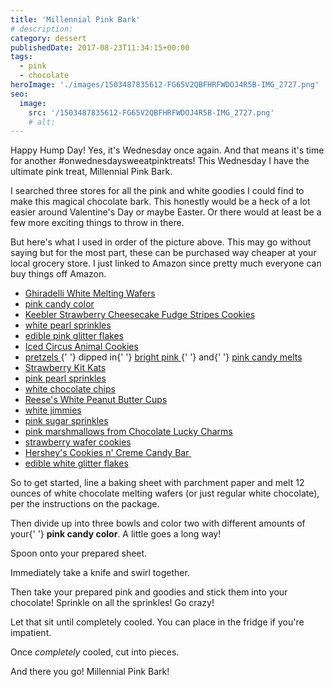 ```yaml
---
title: 'Millennial Pink Bark'
# description:
category: dessert
publishedDate: 2017-08-23T11:34:15+00:00
tags:
  - pink
  - chocolate
heroImage: './images/1503487835612-FG65V2QBFHRFWDOJ4R5B-IMG_2727.png'
seo:
  image:
    src: '/1503487835612-FG65V2QBFHRFWDOJ4R5B-IMG_2727.png'
    # alt:
---
```



<div class="sqs-html-content">
	<p>
		Happy Hump Day! Yes, it's Wednesday once again. And that means it's time for
		another #onwednesdaysweeatpinktreats! This Wednesday I have the ultimate
		pink treat, Millennial Pink Bark.
	</p>
	<p>
		I searched three stores for all the pink and white goodies I could find to
		make this magical chocolate bark. This honestly would be a heck of a lot
		easier around Valentine's Day or maybe Easter. Or there would at least be a
		few more exciting things to throw in there.
	</p>
</div>
<div
	class="image-block-outer-wrapper layout-caption-below design-layout-inline"
	data-test="image-block-inline-outer-wrapper"
>
	<figure class="sqs-block-image-figure intrinsic">
		<div
			class="image-block-wrapper"
			data-animation-role="image"
			data-animation-override=""
		>
			<div class="sqs-image-shape-container-element has-aspect-ratio">
				<Picture
					src={ContentImage1}
					alt="Millennial Pink Bark | Sarah Makes Stuff"
				></Picture>
			</div>
		</div>
	</figure>
</div>
<div class="sqs-html-content">
	<p>
		But here's what I used in order of the picture above. This may go without
		saying but for the most part, these can be purchased way cheaper at your
		local grocery store. I just linked to Amazon since pretty much everyone can
		buy things off Amazon. 
	</p>
	<ul>
		<li>
			<a
				target="_blank"
				href="https://www.amazon.com/Ghirardelli-Chocolate-White-Making-Wafers/dp/B00H3T7BR6/ref=sr_1_1_s_it?s=grocery&amp;ie=UTF8&amp;qid=1503486816&amp;sr=1-1&amp;keywords=ghirardelli%2Bwhite%2Bmelting%2Bwafers&amp;th=1"
			>
				Ghiradelli White Melting Wafers
			</a>
		</li>
		<li>
			<a
				target="_blank"
				href="https://www.amazon.com/Candy-Colors-25oz-Pkg-Pink-Violet/dp/B003W0H5DK/ref=sr_1_3?ie=UTF8&amp;qid=1503486853&amp;sr=8-3&amp;keywords=pink+candy+color"
			>
				pink candy color
			</a>
		</li>
		<li>
			<a
				target="_blank"
				href="https://www.amazon.com/Keebler-Strawberry-Cheesecake-Stripes-Cookies/dp/B071K2WSH8/ref=pd_lpo_sbs_325_img_0?_encoding=UTF8&amp;psc=1&amp;refRID=T58J4GNSKHQAEHQVF9GR"
			>
				Keebler Strawberry Cheesecake Fudge Stripes Cookies
			</a>
		</li>
		<li>
			<a
				target="_blank"
				href="https://www.amazon.com/Wilton-Sugar-Pearls-White-Oz/dp/B002N7ST6U/ref=sr_1_1_s_it?s=grocery&amp;ie=UTF8&amp;qid=1503485784&amp;sr=1-1&amp;keywords=white+pearl+sprinkles"
			>
				white pearl sprinkles
			</a>
		</li>
		<li>
			<a
				target="_blank"
				href="https://www.amazon.com/Wilton-703-1260-Pink-Cake-Sparkles/dp/B0000AE623"
			>
				edible pink glitter flakes
			</a>
		</li>
		<li>
			<a
				target="_blank"
				href="https://www.amazon.com/Mothers-Original-Circus-Cookies-12-ounce/dp/B00I8D3BO8/ref=sr_1_3_s_it?s=grocery&amp;ie=UTF8&amp;qid=1503486026&amp;sr=1-3&amp;keywords=circus+animal+cookies"
			>
				Iced Circus Animal Cookies
			</a>
		</li>
		<li>
			<a
				target="_blank"
				href="https://www.amazon.com/Snyders-Hanover-Pretzels-Canister-Ounce/dp/B01B0484WU/ref=sr_1_5_s_it?s=grocery&amp;ie=UTF8&amp;qid=1503486881&amp;sr=1-5&amp;keywords=pretzels"
			>
				pretzels
			</a>{' '}
			dipped in{' '}
			<a
				target="_blank"
				href="https://www.amazon.com/Wilton-1911-424-Candy-Melts-Bright/dp/B06Y5H4K16/ref=sr_1_fkmr0_3_a_it?ie=UTF8&amp;qid=1503486112&amp;sr=8-3-fkmr0&amp;keywords=wilton+pink+melting+candy"
			>
				bright pink
			</a>{' '}
			and{' '}
			<a
				target="_blank"
				href="https://www.amazon.com/Wilton-Pink-Candy-Melts-Ounce/dp/B06Y5PLZDM/ref=sr_1_fkmr0_4_a_it?ie=UTF8&amp;qid=1503486112&amp;sr=8-4-fkmr0&amp;keywords=wilton+pink+melting+candy"
			>
				pink candy melts
			</a>
		</li>
		<li>
			<a
				target="_blank"
				href="https://www.amazon.com/s/ref=nb_sb_noss_2?url=search-alias%3Daps&amp;field-keywords=strawberry+kit+kats"
			>
				Strawberry Kit Kats
			</a>
		</li>
		<li>
			<a
				target="_blank"
				href="https://www.amazon.com/Wilton-710-1132-Pink-Sugar-Pearls/dp/B003WHDABE/ref=sr_1_1?ie=UTF8&amp;qid=1503486243&amp;sr=8-1&amp;keywords=pink+pearl+sprinkles"
			>
				pink pearl sprinkles
			</a>
		</li>
		<li>
			<a
				target="_blank"
				href="https://www.amazon.com/Ghirardelli-Premium-Baking-Classic-Chocolate/dp/B000R96FJY/ref=sr_1_1_a_it?ie=UTF8&amp;qid=1503486289&amp;sr=8-1&amp;keywords=ghiradelli+white+chocolate+chips"
			>
				white chocolate chips
			</a>
		</li>
		<li>
			<a
				target="_blank"
				href="https://www.amazon.com/REESES-White-Peanut-Butter-Miniatures/dp/B001FA1DUU/ref=sr_1_1_a_it?ie=UTF8&amp;qid=1503486327&amp;sr=8-1&amp;keywords=white%2Bchocolate%2Breeses&amp;th=1"
			>
				Reese's White Peanut Butter Cups
			</a>
		</li>
		<li>
			<a
				target="_blank"
				href="https://www.amazon.com/CK-Products-Jimmies-Sprinkles-Bottle/dp/B0018AFPJC/ref=sr_1_sc_1_a_it?ie=UTF8&amp;qid=1503486384&amp;sr=8-1-spell&amp;keywords=white+juimmies"
			>
				white jimmies
			</a>
		</li>
		<li>
			<a
				target="_blank"
				href="https://www.amazon.com/Wilton-710-038-Sparkling-Sugar-Decorative/dp/B000SSZI0Q/ref=sr_1_4_s_it?s=grocery&amp;ie=UTF8&amp;qid=1503486469&amp;sr=1-4&amp;keywords=pink+and+sprinkles"
			>
				pink sugar sprinkles
			</a>
		</li>
		<li>
			<a
				target="_blank"
				href="https://www.amazon.com/Lucky-Charms-Cereal-Chocolate-Box/dp/B000VDR3E2/ref=sr_1_1_a_it?ie=UTF8&amp;qid=1503486521&amp;sr=8-1&amp;keywords=chocolate+lucky+charms"
			>
				pink marshmallows from Chocolate Lucky Charms
			</a>
		</li>
		<li>
			<a
				target="_blank"
				href="https://www.amazon.com/Keebler-Strawberry-Sugar-Wafers-Twelve/dp/B001IMUGR6/ref=sr_1_1_s_it?s=grocery&amp;ie=UTF8&amp;qid=1503486583&amp;sr=1-1&amp;keywords=strawberry+wafer+cookies"
			>
				strawberry wafer cookies
			</a>
		</li>
		<li>
			<a
				target="_blank"
				href="https://www.amazon.com/HERSHEYS-Cookies-Crème-Candy-Cookie/dp/B005CV1SO4/ref=sr_1_2_a_it?ie=UTF8&amp;qid=1503486653&amp;sr=8-2&amp;keywords=cookies%2Bn%2Bcream%2Bhershey&amp;th=1"
			>
				Hershey's Cookies n' Creme Candy Bar
			</a>
			 
		</li>
		<li>
			<a
				target="_blank"
				href="https://www.amazon.com/White-Edible-Glitter-Flakes-Products/dp/B00CRJA8L8/ref=sr_1_1_a_it?ie=UTF8&amp;qid=1503486731&amp;sr=8-1&amp;keywords=edible+white+flake"
			>
				edible white glitter flakes
			</a>
		</li>
	</ul>
	<p>
		So to get started, line a baking sheet with parchment paper and melt 12
		ounces of white chocolate melting wafers (or just regular white chocolate),
		per the instructions on the package. 
	</p>
</div>
<div
	class="image-block-outer-wrapper layout-caption-below design-layout-inline"
	data-test="image-block-inline-outer-wrapper"
>
	<figure class="sqs-block-image-figure intrinsic">
		<div
			class="image-block-wrapper"
			data-animation-role="image"
			data-animation-override=""
		>
			<div class="sqs-image-shape-container-element has-aspect-ratio">
				<Picture
					src={ContentImage2}
					alt="Millennial Pink Bark | Sarah Makes Stuff"
				></Picture>
			</div>
		</div>
	</figure>
</div>
<div class="sqs-html-content">
	<p>
		Then divide up into three bowls and color two with different amounts of your{' '}
		<strong>pink candy color</strong>. A little goes a long way!
	</p>
</div>
<div
	class="image-block-outer-wrapper layout-caption-below design-layout-inline"
	data-test="image-block-inline-outer-wrapper"
>
	<figure class="sqs-block-image-figure intrinsic">
		<div
			class="image-block-wrapper"
			data-animation-role="image"
			data-animation-override=""
		>
			<div class="sqs-image-shape-container-element has-aspect-ratio">
				<Picture
					src={ContentImage3}
					alt="Millennial Pink Bark | Sarah Makes Stuff"
				></Picture>
			</div>
		</div>
	</figure>
</div>
<div class="sqs-html-content">
	<p>Spoon onto your prepared sheet.</p>
	<p>Immediately take a knife and swirl together. </p>
</div>
<div
	class="image-block-outer-wrapper layout-caption-below design-layout-inline"
	data-test="image-block-inline-outer-wrapper"
>
	<figure class="sqs-block-image-figure intrinsic">
		<div
			class="image-block-wrapper"
			data-animation-role="image"
			data-animation-override=""
		>
			<div class="sqs-image-shape-container-element has-aspect-ratio">
				<Picture
					src={ContentImage4}
					alt="Millennial Pink Bark | Sarah Makes Stuff"
				></Picture>
			</div>
		</div>
	</figure>
</div>
<div class="sqs-html-content">
	<p>
		Then take your prepared pink and goodies and stick them into your chocolate!
		Sprinkle on all the sprinkles! Go crazy!
	</p>
	<p>
		Let that sit until completely cooled. You can place in the fridge if you're
		impatient.
	</p>
</div>
<div
	class="image-block-outer-wrapper layout-caption-below design-layout-inline"
	data-test="image-block-inline-outer-wrapper"
>
	<figure class="sqs-block-image-figure intrinsic">
		<div
			class="image-block-wrapper"
			data-animation-role="image"
			data-animation-override=""
		>
			<div class="sqs-image-shape-container-element has-aspect-ratio">
				<Picture
					src={ContentImage5}
					alt="Millennial Pink Bark | Sarah Makes Stuff"
				></Picture>
			</div>
		</div>
	</figure>
</div>
<div class="sqs-html-content">
	<p>
		Once <em>completely </em>cooled, cut into pieces. 
	</p>
</div>
<div
	class="image-block-outer-wrapper layout-caption-below design-layout-inline"
	data-test="image-block-inline-outer-wrapper"
>
	<figure class="sqs-block-image-figure intrinsic">
		<div
			class="image-block-wrapper"
			data-animation-role="image"
			data-animation-override=""
		>
			<div class="sqs-image-shape-container-element has-aspect-ratio">
				<Picture
					src={ContentImage6}
					alt="Millennial Pink Bark | Sarah Makes Stuff"
				></Picture>
			</div>
		</div>
	</figure>
</div>
<div class="sqs-html-content">
	<p>And there you go! Millennial Pink Bark! </p>
</div>
<div
	class="image-block-outer-wrapper layout-caption-below design-layout-inline"
	data-test="image-block-inline-outer-wrapper"
>
	<figure class="sqs-block-image-figure intrinsic">
		<div
			class="image-block-wrapper"
			data-animation-role="image"
			data-animation-override=""
		>
			<div class="sqs-image-shape-container-element has-aspect-ratio">
				<Picture
					src={ContentImage7}
					alt="Millennial Pink Bark | Sarah Makes Stuff"
				></Picture>
			</div>
		</div>
	</figure>
</div>
<div
	class="image-block-outer-wrapper layout-caption-below design-layout-inline"
	data-test="image-block-inline-outer-wrapper"
>
	<figure class="sqs-block-image-figure intrinsic">
		<div
			class="image-block-wrapper"
			data-animation-role="image"
			data-animation-override=""
		>
			<div class="sqs-image-shape-container-element has-aspect-ratio">
				<Picture
					src={ContentImage8}
					alt="Millennial Pink Bark | Sarah Makes Stuff"
				></Picture>
			</div>
		</div>
	</figure>
</div>
<div
	class="image-block-outer-wrapper layout-caption-below design-layout-inline"
	data-test="image-block-inline-outer-wrapper"
>
	<figure class="sqs-block-image-figure intrinsic">
		<div
			class="image-block-wrapper"
			data-animation-role="image"
			data-animation-override=""
		>
			<div class="sqs-image-shape-container-element has-aspect-ratio">
				<Picture
					src={ContentImage9}
					alt="Millennial Pink Bark | Sarah Makes Stuff"
				></Picture>
			</div>
		</div>
	</figure>
</div>
